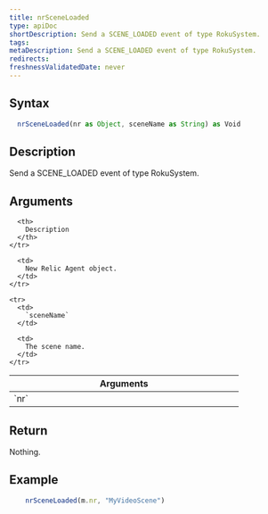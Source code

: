 ```yaml
---
title: nrSceneLoaded
type: apiDoc
shortDescription: Send a SCENE_LOADED event of type RokuSystem.
tags:
metaDescription: Send a SCENE_LOADED event of type RokuSystem.
redirects:
freshnessValidatedDate: never
---
```


## Syntax

```js
  nrSceneLoaded(nr as Object, sceneName as String) as Void
```

## Description

Send a SCENE_LOADED event of type RokuSystem.

## Arguments

<table>
  <thead>
    <tr>
      <th width="25%">
        Arguments
      </th>

      <th>
        Description
      </th>
    </tr>
  </thead>

  <tbody>
    <tr>
      <td>
        `nr`
      </td>

      <td>
        New Relic Agent object.
      </td>
    </tr>

    <tr>
      <td>
        `sceneName`
      </td>

      <td>
        The scene name.
      </td>
    </tr>
  </tbody>
</table>
	
## Return

Nothing.
	
## Example

```js
  	nrSceneLoaded(m.nr, "MyVideoScene")
```